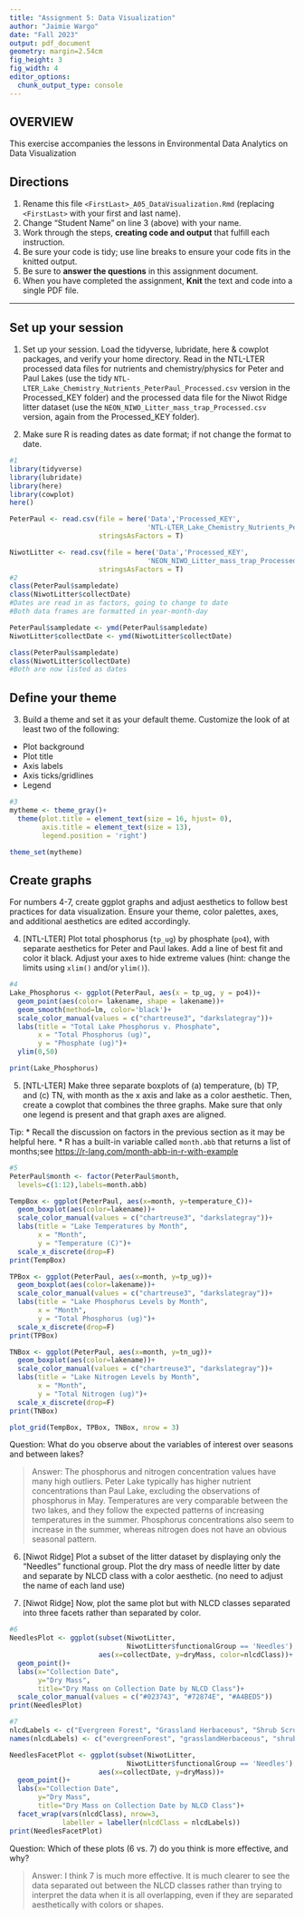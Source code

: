 ```yaml
---
title: "Assignment 5: Data Visualization"
author: "Jaimie Wargo"
date: "Fall 2023"
output: pdf_document
geometry: margin=2.54cm
fig_height: 3
fig_width: 4
editor_options: 
  chunk_output_type: console
---
```


## OVERVIEW

This exercise accompanies the lessons in Environmental Data Analytics on Data Visualization

## Directions

1.  Rename this file `<FirstLast>_A05_DataVisualization.Rmd` (replacing `<FirstLast>` with your first and last name).
2.  Change "Student Name" on line 3 (above) with your name.
3.  Work through the steps, **creating code and output** that fulfill each instruction.
4.  Be sure your code is tidy; use line breaks to ensure your code fits in the knitted output.
5.  Be sure to **answer the questions** in this assignment document.
6.  When you have completed the assignment, **Knit** the text and code into a single PDF file.

------------------------------------------------------------------------

## Set up your session

1.  Set up your session. Load the tidyverse, lubridate, here & cowplot packages, and verify your home directory. Read in the NTL-LTER processed data files for nutrients and chemistry/physics for Peter and Paul Lakes (use the tidy `NTL-LTER_Lake_Chemistry_Nutrients_PeterPaul_Processed.csv` version in the Processed_KEY folder) and the processed data file for the Niwot Ridge litter dataset (use the `NEON_NIWO_Litter_mass_trap_Processed.csv` version, again from the Processed_KEY folder).

2.  Make sure R is reading dates as date format; if not change the format to date.

```r
#1 
library(tidyverse)
library(lubridate)
library(here)
library(cowplot)
here()

PeterPaul <- read.csv(file = here('Data','Processed_KEY',
                                  'NTL-LTER_Lake_Chemistry_Nutrients_PeterPaul_Processed.csv'), 
                      stringsAsFactors = T)

NiwotLitter <- read.csv(file = here('Data','Processed_KEY',
                                  'NEON_NIWO_Litter_mass_trap_Processed.csv'), 
                      stringsAsFactors = T)
#2
class(PeterPaul$sampledate) 
class(NiwotLitter$collectDate)
#Dates are read in as factors, going to change to date
#Both data frames are formatted in year-month-day

PeterPaul$sampledate <- ymd(PeterPaul$sampledate)
NiwotLitter$collectDate <- ymd(NiwotLitter$collectDate)

class(PeterPaul$sampledate) 
class(NiwotLitter$collectDate)
#Both are now listed as dates
```

## Define your theme

3.  Build a theme and set it as your default theme. Customize the look of at least two of the following:

-   Plot background
-   Plot title
-   Axis labels
-   Axis ticks/gridlines
-   Legend

```r
#3
mytheme <- theme_gray()+
  theme(plot.title = element_text(size = 16, hjust= 0),
        axis.title = element_text(size = 13),
        legend.position = 'right')

theme_set(mytheme)
```

## Create graphs

For numbers 4-7, create ggplot graphs and adjust aesthetics to follow best practices for data visualization. Ensure your theme, color palettes, axes, and additional aesthetics are edited accordingly.

4.  [NTL-LTER] Plot total phosphorus (`tp_ug`) by phosphate (`po4`), with separate aesthetics for Peter and Paul lakes. Add a line of best fit and color it black. Adjust your axes to hide extreme values (hint: change the limits using `xlim()` and/or `ylim()`).

```r
#4
Lake_Phosphorus <- ggplot(PeterPaul, aes(x = tp_ug, y = po4))+
  geom_point(aes(color= lakename, shape = lakename))+
  geom_smooth(method=lm, color='black')+
  scale_color_manual(values = c("chartreuse3", "darkslategray"))+
  labs(title = "Total Lake Phosphorus v. Phosphate",
       x = "Total Phosphorus (ug)",
       y = "Phosphate (ug)")+
  ylim(0,50)

print(Lake_Phosphorus)

```

5.  [NTL-LTER] Make three separate boxplots of (a) temperature, (b) TP, and (c) TN, with month as the x axis and lake as a color aesthetic. Then, create a cowplot that combines the three graphs. Make sure that only one legend is present and that graph axes are aligned.

Tip: \* Recall the discussion on factors in the previous section as it may be helpful here. \* R has a built-in variable called `month.abb` that returns a list of months;see <https://r-lang.com/month-abb-in-r-with-example>

```r
#5 
PeterPaul$month <- factor(PeterPaul$month, 
  levels=c(1:12),labels=month.abb)

TempBox <- ggplot(PeterPaul, aes(x=month, y=temperature_C))+
  geom_boxplot(aes(color=lakename))+
  scale_color_manual(values = c("chartreuse3", "darkslategray"))+
  labs(title = "Lake Temperatures by Month",
       x = "Month",
       y = "Temperature (C)")+
  scale_x_discrete(drop=F)
print(TempBox)

TPBox <- ggplot(PeterPaul, aes(x=month, y=tp_ug))+
  geom_boxplot(aes(color=lakename))+
  scale_color_manual(values = c("chartreuse3", "darkslategray"))+
  labs(title = "Lake Phosphorus Levels by Month",
       x = "Month",
       y = "Total Phosphorus (ug)")+
  scale_x_discrete(drop=F)
print(TPBox)

TNBox <- ggplot(PeterPaul, aes(x=month, y=tn_ug))+
  geom_boxplot(aes(color=lakename))+
  scale_color_manual(values = c("chartreuse3", "darkslategray"))+
  labs(title = "Lake Nitrogen Levels by Month",
       x = "Month",
       y = "Total Nitrogen (ug)")+
  scale_x_discrete(drop=F)
print(TNBox)

plot_grid(TempBox, TPBox, TNBox, nrow = 3)
```

Question: What do you observe about the variables of interest over seasons and between lakes?

> Answer: The phosphorus and nitrogen concentration values have many high outliers. Peter Lake typically has higher nutrient concentrations than Paul Lake, excluding the observations of phosphorus in May. Temperatures are very comparable between the two lakes, and they follow the expected patterns of increasing temperatures in the summer. Phosphorus concentrations also seem to increase in the summer, whereas nitrogen does not have an obvious seasonal pattern.

6.  [Niwot Ridge] Plot a subset of the litter dataset by displaying only the "Needles" functional group. Plot the dry mass of needle litter by date and separate by NLCD class with a color aesthetic. (no need to adjust the name of each land use)

7.  [Niwot Ridge] Now, plot the same plot but with NLCD classes separated into three facets rather than separated by color.

```r
#6
NeedlesPlot <- ggplot(subset(NiwotLitter, 
                             NiwotLitter$functionalGroup == 'Needles'),
                      aes(x=collectDate, y=dryMass, color=nlcdClass))+
  geom_point()+
  labs(x="Collection Date",
       y="Dry Mass",
       title="Dry Mass on Collection Date by NLCD Class")+
  scale_color_manual(values = c("#023743", "#72874E", "#A4BED5"))
print(NeedlesPlot)

#7
nlcdLabels <- c("Evergreen Forest", "Grassland Herbaceous", "Shrub Scrub")
names(nlcdLabels) <- c("evergreenForest", "grasslandHerbaceous", "shrubScrub")

NeedlesFacetPlot <- ggplot(subset(NiwotLitter, 
                             NiwotLitter$functionalGroup == 'Needles'),
                      aes(x=collectDate, y=dryMass))+
  geom_point()+
  labs(x="Collection Date",
       y="Dry Mass",
       title="Dry Mass on Collection Date by NLCD Class")+
  facet_wrap(vars(nlcdClass), nrow=3, 
             labeller = labeller(nlcdClass = nlcdLabels))
print(NeedlesFacetPlot)
```

Question: Which of these plots (6 vs. 7) do you think is more effective, and why?

> Answer: I think 7 is much more effective. It is much clearer to see the data separated out between the NLCD classes rather than trying to interpret the data when it is all overlapping, even if they are separated aesthetically with colors or shapes.
